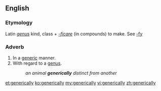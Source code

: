 ==English==

===Etymology===
Latin ''[[genus]]'' kind, class + ''[[-ficare]]'' (in compounds) to make. See [[-fy]]
===Adverb===
{{en-adv}}

# In a [[generic]] manner.
# With regard to a [[genus]].
#: ''an animal '''generically''' distinct from another''

[[et:generically]]
[[ko:generically]]
[[my:generically]]
[[vi:generically]]
[[zh:generically]]